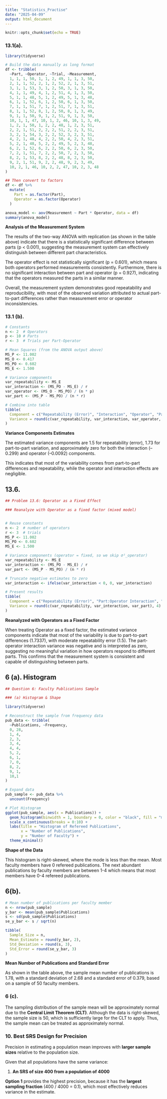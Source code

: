---
title: "Statistics_Practise"
date: "2025-04-09"
output: html_document
---

```{r setup, include=FALSE}
knitr::opts_chunk$set(echo = TRUE)
```

### **13.1(a).** ###
```{r message=FALSE, warning=FALSE}
library(tidyverse)

# Build the data manually as long format
df <- tribble(
  ~Part, ~Operator, ~Trial, ~Measurement,
  1, 1, 1, 50, 1, 1, 2, 49, 1, 1, 3, 50,
  2, 1, 1, 52, 2, 1, 2, 52, 2, 1, 3, 51,
  3, 1, 1, 53, 3, 1, 2, 50, 3, 1, 3, 50,
  4, 1, 1, 49, 4, 1, 2, 51, 4, 1, 3, 50,
  5, 1, 1, 48, 5, 1, 2, 49, 5, 1, 3, 48,
  6, 1, 1, 52, 6, 1, 2, 50, 6, 1, 3, 50,
  7, 1, 1, 51, 7, 1, 2, 51, 7, 1, 3, 51,
  8, 1, 1, 52, 8, 1, 2, 50, 8, 1, 3, 49,
  9, 1, 1, 50, 9, 1, 2, 51, 9, 1, 3, 50,
  10, 1, 1, 47, 10, 1, 2, 46, 10, 1, 3, 49,
  1, 2, 1, 50, 1, 2, 2, 48, 1, 2, 3, 51,
  2, 2, 1, 51, 2, 2, 2, 51, 2, 2, 3, 51,
  3, 2, 1, 54, 3, 2, 2, 52, 3, 2, 3, 51,
  4, 2, 1, 48, 4, 2, 2, 50, 4, 2, 3, 51,
  5, 2, 1, 48, 5, 2, 2, 49, 5, 2, 3, 48,
  6, 2, 1, 52, 6, 2, 2, 50, 6, 2, 3, 50,
  7, 2, 1, 51, 7, 2, 2, 50, 7, 2, 3, 50,
  8, 2, 1, 53, 8, 2, 2, 48, 8, 2, 3, 50,
  9, 2, 1, 51, 9, 2, 2, 48, 9, 2, 3, 49,
  10, 2, 1, 46, 10, 2, 2, 47, 10, 2, 3, 48
)

## Then convert to factors
df <- df %>%
  mutate(
    Part = as.factor(Part),
    Operator = as.factor(Operator)
  )
```


```{r message=FALSE, warning=FALSE}
anova_model <- aov(Measurement ~ Part * Operator, data = df)
summary(anova_model)
```

**Analysis of the Measurement System**

The results of the two-way ANOVA with replication (as shown in the table above) indicate that there is a statistically significant difference between parts (p < 0.001), suggesting the measurement system can effectively distinguish between different part characteristics. 

The operator effect is not statistically significant (p = 0.601), which means both operators performed measurements consistently. 
Furthermore, there is no significant interaction between part and operator (p = 0.927), indicating that the operators measured the parts in a similar manner. 

Overall, the measurement system demonstrates good repeatability and reproducibility, with most of the observed variation attributed to actual part-to-part differences rather than measurement error or operator inconsistencies. 

### **13.1 (b).** ###
```{r message=FALSE, warning=FALSE}
# Constants
n <- 2  # Operators
p <- 10 # Parts
r <- 3  # Trials per Part-Operator

# Mean Squares (from the ANOVA output above)
MS_P <- 11.002
MS_O <- 0.417
MS_PO <- 0.602
MS_E <- 1.500

# Variance components
var_repeatability <- MS_E
var_interaction <- (MS_PO - MS_E) / r
var_operator <- (MS_O - MS_PO) / (n * p)
var_part <- (MS_P - MS_PO) / (n * r)

# Combine into table
tibble(
  Component = c("Repeatability (Error)", "Interaction", "Operator", "Part"),
  Variance = round(c(var_repeatability, var_interaction, var_operator, var_part), 4)
)
```
**Variance Components Estimates**

The estimated variance components are 1.5 for repeatability (error), 1.73 for part-to-part variation, and approximately zero for both the interaction (–0.299) and operator (–0.0092) components.

This indicates that most of the variability comes from part-to-part differences and repeatability, while the operator and interaction effects are negligible.

## **13.6.** ##
```{r variance-fixed-operator}

## Problem 13.6: Operator as a Fixed Effect

### Reanalyze with Operator as a fixed factor (mixed model)


# Reuse constants
n <- 2  # number of operators
r <- 3  # trials
MS_P <- 11.002
MS_PO <- 0.602
MS_E <- 1.500

# Variance components (operator = fixed, so we skip σ²_operator)
var_repeatability <- MS_E
var_interaction <- (MS_PO - MS_E) / r
var_part <- (MS_P - MS_PO) / (n * r)

# Truncate negative estimates to zero
var_interaction <- ifelse(var_interaction < 0, 0, var_interaction)

# Present results
tibble(
  Component = c("Repeatability (Error)", "Part:Operator Interaction", "Part-to-Part"),
  Variance = round(c(var_repeatability, var_interaction, var_part), 4)
)
```

**Reanalyzed with Operators as a Fixed Factor**

When treating Operator as a fixed factor, the estimated variance components indicate that most of the variability is due to part-to-part differences (1.7337), with moderate repeatability error (1.5). The part-operator interaction variance was negative and is interpreted as zero, suggesting no meaningful variation in how operators respond to different parts. This confirms that the measurement system is consistent and capable of distinguishing between parts.

## **6 (a).** Histogram ##
```{r hist-publications}
## Question 6: Faculty Publications Sample

### (a) Histogram & Shape

library(tidyverse)

# Reconstruct the sample from frequency data
pub_data <- tribble(
  ~Publications, ~Frequency,
  0, 28,
  1, 4,
  2, 3,
  3, 4,
  4, 4,
  5, 2,
  6, 1,
  7, 0,
  8, 2,
  9, 1,
  10,1
)

# Expand data
pub_sample <- pub_data %>%
  uncount(Frequency)

# Plot Histogram
ggplot(pub_sample, aes(x = Publications)) +
  geom_histogram(binwidth = 1, boundary = 0, color = "black", fill = "maroon") +
  scale_x_continuous(breaks = 0:10) +
  labs(title = "Histogram of Refereed Publications",
       x = "Number of Publications",
       y = "Number of Faculty") +
  theme_minimal()
```

**Shape of the Data**

This histogram is right-skewed, where the mode is less than the mean. Most faculty members have 0 refereed publications. The next abundant publications by faculty members are between 1-4 which means that most members have 0-4 refereed publications.

## **6(b).** ##
```{r message=FALSE, warning=FALSE}
# Mean number of publications per faculty member
n <- nrow(pub_sample)
y_bar <- mean(pub_sample$Publications)
s <- sd(pub_sample$Publications)
se_y_bar <- s / sqrt(n)

tibble(
  Sample_Size = n,
  Mean_Estimate = round(y_bar, 2),
  Std_Deviation = round(s, 3),
  Std_Error = round(se_y_bar, 3)
)
```
**Mean Number of Publications and Standard Error**

As shown in the table above, the sample mean number of publications is 1.78, with a standard deviation of 2.68 and a standard error of 0.379, based on a sample of 50 faculty members.

### **6 (c).** ###
The sampling distribution of the sample mean will be approximately normal due to the **Central Limit Theorem (CLT)**. Although the data is right-skewed, the sample size is 50, which is sufficiently large for the CLT to apply. Thus, the sample mean can be treated as approximately normal.


### **10. Best SRS Design for Precision** ###

Precision in estimating a population mean improves with **larger sample sizes** relative to the population size. 

Given that all populations have the same variance:

1. **An SRS of size 400 from a population of 4000**  

**Option 1** provides the highest precision, because it has the **largest sampling fraction** (400 / 4000 = 0.1), which most effectively reduces variance in the estimate.
